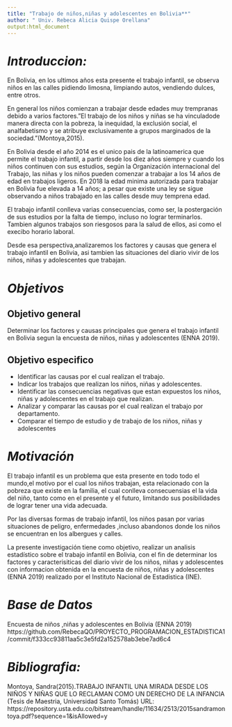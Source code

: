 ```yaml
---
title: "Trabajo de niños,niñas y adolescentes en Bolivia**"
author: " Univ. Rebeca Alicia Quispe Orellana"
output:html_document
---
```

# *Introduccion:*
En Bolivia, en los ultimos años esta presente el trabajo infantil, se observa niños en las calles pidiendo limosna, limpiando autos, vendiendo dulces, entre otros.

En general los niños comienzan a trabajar desde edades muy trempranas debido  a varios factores."El trabajo de los niños y niñas se ha vinculadode manera directa con la pobreza, la inequidad, la exclusión social, el analfabetismo y se atribuye exclusivamente a grupos marginados de la sociedad."(Montoya,2015).

En Bolivia desde el año 2014 es el unico pais de la latinoamerica que permite el trabajo infantil,  a partir desde los diez años siempre y cuando los niños continuen con sus estudios, según la Organización internacional del Trabajo, las niñas y los niños pueden comenzar a trabajar a los 14 años de edad en trabajos ligeros. En 2018 la edad minima autorizada para trabajar en Bolivia fue elevada a 14 años; a pesar que existe una ley se sigue observando a niños trabajado en las calles desde muy temprena edad.

El trabajo infantil conlleva varias consecuencias, como ser, la postergación de sus estudios por la falta de tiempo, incluso no lograr terminarlos. Tambien algunos trabajos son riesgosos para la salud de ellos, asi como el execibo horario laboral. 

Desde esa perspectiva,analizaremos los factores y causas que genera el trabajo infantil en Bolivia, asi tambien las situaciones del diario vivir de los niños, niñas y adolescentes que trabajan.


# *Objetivos*

## Objetivo general

Determinar los factores y causas principales que genera el trabajo infantil en 
Bolivia segun la encuesta de niños, niñas y adolescentes (ENNA 2019).


## Objetivo especifico

+ Identificar las causas por el cual realizan el trabajo.
+ Indicar los trabajos que realizan  los niños, niñas y adolescentes.
+ Identificar las consecuencias negativas que estan expuestos los niños, niñas y adolescentes en el trabajo que realizan.
+ Analizar y comparar las causas por el cual realizan el trabajo por departamento.
+ Comparar el tiempo de estudio y de trabajo de los niños, niñas y adolescentes


# *Motivación*
El trabajo infantil es un problema que esta presente en todo todo el mundo,el motivo por el cual los niños trabajan, esta relacionado con la pobreza que existe en la familia, el cual conlleva consecuensias el la vida del niño, tanto como  en el presente y el futuro, limitando sus posibilidades de lograr tener una vida adecuada.

Por las diversas formas de trabajo infantil, los niños pasan por varias situaciones de peligro, enfermedades ,incluso abandonos donde los niños se encuentran en los albergues y calles.

La presente investigación tiene como objetivo, realizar un analisis estadístico sobre el trabajo infantil en Bolivia,  con el fin de determinar los factores y caracterisiticas del diario vivir de los niños, niñas y adolescentes con informacion obtenida en la encuesta de niños, niñas y adolescentes (ENNA 2019) realizado por el Instituto Nacional de Estadistica (INE).

# *Base de Datos*
Encuesta de niños ,niñas y adolescentes en Bolivia (ENNA 2019)
https://github.com/RebecaQO/PROYECTO_PROGRAMACION_ESTADISTICA1/commit/f333cc93811aa5c3e5fd2a152578ab3ebe7ad6c4

# *Bibliografia:*
Montoya, Sandra(2015).TRABAJO INFANTIL UNA MIRADA DESDE LOS NIÑOS Y NIÑAS QUE LO RECLAMAN COMO UN DERECHO DE LA INFANCIA (Tesis de Maestria, Universidad Santo Tomás) URL: https://repository.usta.edu.co/bitstream/handle/11634/2513/2015sandramontoya.pdf?sequence=1&isAllowed=y

